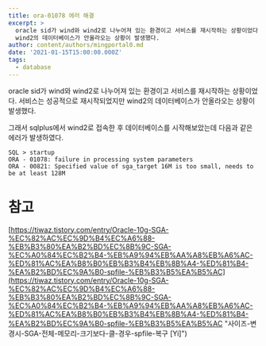 ```yaml
---
title: ora-01078 에러 해결
excerpt: >
  oracle sid가 wind와 wind2로 나누어져 있는 환경이고 서비스를 재시작하는 상황이었다. 서비스는 성공적으로 재시작되었지만
  wind2의 데이터베이스가 안올라오는 상황이 발생했다.
author: content/authors/mingportal0.md
date: '2021-01-15T15:00:00.000Z'
tags:
  - database
---
```



oracle sid가 wind와 wind2로 나누어져 있는 환경이고 서비스를 재시작하는 상황이었다. 서비스는 성공적으로 재시작되었지만 wind2의 데이터베이스가 안올라오는 상황이 발생했다.

그래서 sqlplus에서 wind2로 접속한 후 데이터베이스를 시작해보았는데 다음과 같은 에러가 발생하였다.

```
SQL > startup
ORA - 01078: failure in processing system parameters
ORA - 00821: Specified value of sga_target 16M is too small, needs to be at least 128M
```

# 참고

[https://tiwaz.tistory.com/entry/Oracle-10g-SGA-%EC%82%AC%EC%9D%B4%EC%A6%88-%EB%B3%80%EA%B2%BD%EC%8B%9C-SGA-%EC%A0%84%EC%B2%B4-%EB%A9%94%EB%AA%A8%EB%A6%AC-%ED%81%AC%EA%B8%B0%EB%B3%B4%EB%8B%A4-%ED%81%B4-%EA%B2%BD%EC%9A%B0-spfile-%EB%B3%B5%EA%B5%AC](https://tiwaz.tistory.com/entry/Oracle-10g-SGA-%EC%82%AC%EC%9D%B4%EC%A6%88-%EB%B3%80%EA%B2%BD%EC%8B%9C-SGA-%EC%A0%84%EC%B2%B4-%EB%A9%94%EB%AA%A8%EB%A6%AC-%ED%81%AC%EA%B8%B0%EB%B3%B4%EB%8B%A4-%ED%81%B4-%EA%B2%BD%EC%9A%B0-spfile-%EB%B3%B5%EA%B5%AC "사이즈-변경시-SGA-전체-메모리-크기보다-클-경우-spfile-복구 [Yi]")
